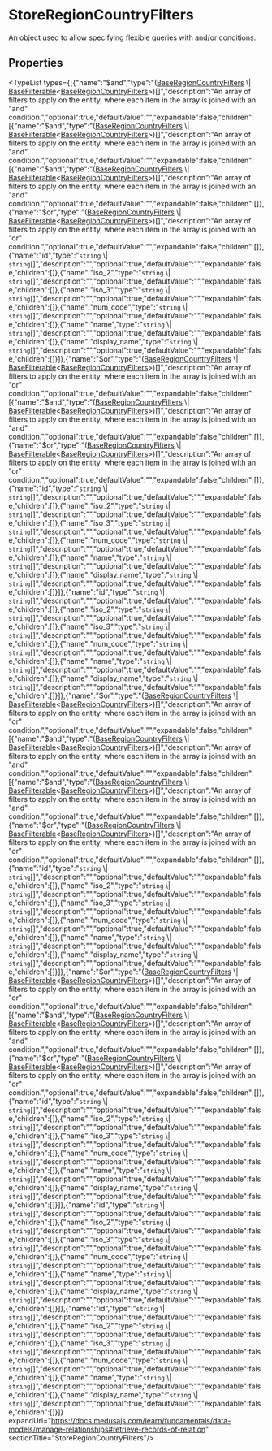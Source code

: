 
# StoreRegionCountryFilters

An object used to allow specifying flexible queries with and/or conditions.

## Properties

<TypeList types={[{"name":"$and","type":"([BaseRegionCountryFilters](../../../interfaces/types.BaseRegionCountryFilters/page.mdx) \\| [BaseFilterable](../../../DAL/interfaces/types.DAL.BaseFilterable/page.mdx)&#60;[BaseRegionCountryFilters](../../../interfaces/types.BaseRegionCountryFilters/page.mdx)&#62;)[]","description":"An array of filters to apply on the entity, where each item in the array is joined with an \"and\" condition.","optional":true,"defaultValue":"","expandable":false,"children":[{"name":"$and","type":"([BaseRegionCountryFilters](../../../interfaces/types.BaseRegionCountryFilters/page.mdx) \\| [BaseFilterable](../../../DAL/interfaces/types.DAL.BaseFilterable/page.mdx)&#60;[BaseRegionCountryFilters](../../../interfaces/types.BaseRegionCountryFilters/page.mdx)&#62;)[]","description":"An array of filters to apply on the entity, where each item in the array is joined with an \"and\" condition.","optional":true,"defaultValue":"","expandable":false,"children":[{"name":"$and","type":"([BaseRegionCountryFilters](../../../interfaces/types.BaseRegionCountryFilters/page.mdx) \\| [BaseFilterable](../../../DAL/interfaces/types.DAL.BaseFilterable/page.mdx)&#60;[BaseRegionCountryFilters](../../../interfaces/types.BaseRegionCountryFilters/page.mdx)&#62;)[]","description":"An array of filters to apply on the entity, where each item in the array is joined with an \"and\" condition.","optional":true,"defaultValue":"","expandable":false,"children":[]},{"name":"$or","type":"([BaseRegionCountryFilters](../../../interfaces/types.BaseRegionCountryFilters/page.mdx) \\| [BaseFilterable](../../../DAL/interfaces/types.DAL.BaseFilterable/page.mdx)&#60;[BaseRegionCountryFilters](../../../interfaces/types.BaseRegionCountryFilters/page.mdx)&#62;)[]","description":"An array of filters to apply on the entity, where each item in the array is joined with an \"or\" condition.","optional":true,"defaultValue":"","expandable":false,"children":[]},{"name":"id","type":"`string` \\| `string`[]","description":"","optional":true,"defaultValue":"","expandable":false,"children":[]},{"name":"iso_2","type":"`string` \\| `string`[]","description":"","optional":true,"defaultValue":"","expandable":false,"children":[]},{"name":"iso_3","type":"`string` \\| `string`[]","description":"","optional":true,"defaultValue":"","expandable":false,"children":[]},{"name":"num_code","type":"`string` \\| `string`[]","description":"","optional":true,"defaultValue":"","expandable":false,"children":[]},{"name":"name","type":"`string` \\| `string`[]","description":"","optional":true,"defaultValue":"","expandable":false,"children":[]},{"name":"display_name","type":"`string` \\| `string`[]","description":"","optional":true,"defaultValue":"","expandable":false,"children":[]}]},{"name":"$or","type":"([BaseRegionCountryFilters](../../../interfaces/types.BaseRegionCountryFilters/page.mdx) \\| [BaseFilterable](../../../DAL/interfaces/types.DAL.BaseFilterable/page.mdx)&#60;[BaseRegionCountryFilters](../../../interfaces/types.BaseRegionCountryFilters/page.mdx)&#62;)[]","description":"An array of filters to apply on the entity, where each item in the array is joined with an \"or\" condition.","optional":true,"defaultValue":"","expandable":false,"children":[{"name":"$and","type":"([BaseRegionCountryFilters](../../../interfaces/types.BaseRegionCountryFilters/page.mdx) \\| [BaseFilterable](../../../DAL/interfaces/types.DAL.BaseFilterable/page.mdx)&#60;[BaseRegionCountryFilters](../../../interfaces/types.BaseRegionCountryFilters/page.mdx)&#62;)[]","description":"An array of filters to apply on the entity, where each item in the array is joined with an \"and\" condition.","optional":true,"defaultValue":"","expandable":false,"children":[]},{"name":"$or","type":"([BaseRegionCountryFilters](../../../interfaces/types.BaseRegionCountryFilters/page.mdx) \\| [BaseFilterable](../../../DAL/interfaces/types.DAL.BaseFilterable/page.mdx)&#60;[BaseRegionCountryFilters](../../../interfaces/types.BaseRegionCountryFilters/page.mdx)&#62;)[]","description":"An array of filters to apply on the entity, where each item in the array is joined with an \"or\" condition.","optional":true,"defaultValue":"","expandable":false,"children":[]},{"name":"id","type":"`string` \\| `string`[]","description":"","optional":true,"defaultValue":"","expandable":false,"children":[]},{"name":"iso_2","type":"`string` \\| `string`[]","description":"","optional":true,"defaultValue":"","expandable":false,"children":[]},{"name":"iso_3","type":"`string` \\| `string`[]","description":"","optional":true,"defaultValue":"","expandable":false,"children":[]},{"name":"num_code","type":"`string` \\| `string`[]","description":"","optional":true,"defaultValue":"","expandable":false,"children":[]},{"name":"name","type":"`string` \\| `string`[]","description":"","optional":true,"defaultValue":"","expandable":false,"children":[]},{"name":"display_name","type":"`string` \\| `string`[]","description":"","optional":true,"defaultValue":"","expandable":false,"children":[]}]},{"name":"id","type":"`string` \\| `string`[]","description":"","optional":true,"defaultValue":"","expandable":false,"children":[]},{"name":"iso_2","type":"`string` \\| `string`[]","description":"","optional":true,"defaultValue":"","expandable":false,"children":[]},{"name":"iso_3","type":"`string` \\| `string`[]","description":"","optional":true,"defaultValue":"","expandable":false,"children":[]},{"name":"num_code","type":"`string` \\| `string`[]","description":"","optional":true,"defaultValue":"","expandable":false,"children":[]},{"name":"name","type":"`string` \\| `string`[]","description":"","optional":true,"defaultValue":"","expandable":false,"children":[]},{"name":"display_name","type":"`string` \\| `string`[]","description":"","optional":true,"defaultValue":"","expandable":false,"children":[]}]},{"name":"$or","type":"([BaseRegionCountryFilters](../../../interfaces/types.BaseRegionCountryFilters/page.mdx) \\| [BaseFilterable](../../../DAL/interfaces/types.DAL.BaseFilterable/page.mdx)&#60;[BaseRegionCountryFilters](../../../interfaces/types.BaseRegionCountryFilters/page.mdx)&#62;)[]","description":"An array of filters to apply on the entity, where each item in the array is joined with an \"or\" condition.","optional":true,"defaultValue":"","expandable":false,"children":[{"name":"$and","type":"([BaseRegionCountryFilters](../../../interfaces/types.BaseRegionCountryFilters/page.mdx) \\| [BaseFilterable](../../../DAL/interfaces/types.DAL.BaseFilterable/page.mdx)&#60;[BaseRegionCountryFilters](../../../interfaces/types.BaseRegionCountryFilters/page.mdx)&#62;)[]","description":"An array of filters to apply on the entity, where each item in the array is joined with an \"and\" condition.","optional":true,"defaultValue":"","expandable":false,"children":[{"name":"$and","type":"([BaseRegionCountryFilters](../../../interfaces/types.BaseRegionCountryFilters/page.mdx) \\| [BaseFilterable](../../../DAL/interfaces/types.DAL.BaseFilterable/page.mdx)&#60;[BaseRegionCountryFilters](../../../interfaces/types.BaseRegionCountryFilters/page.mdx)&#62;)[]","description":"An array of filters to apply on the entity, where each item in the array is joined with an \"and\" condition.","optional":true,"defaultValue":"","expandable":false,"children":[]},{"name":"$or","type":"([BaseRegionCountryFilters](../../../interfaces/types.BaseRegionCountryFilters/page.mdx) \\| [BaseFilterable](../../../DAL/interfaces/types.DAL.BaseFilterable/page.mdx)&#60;[BaseRegionCountryFilters](../../../interfaces/types.BaseRegionCountryFilters/page.mdx)&#62;)[]","description":"An array of filters to apply on the entity, where each item in the array is joined with an \"or\" condition.","optional":true,"defaultValue":"","expandable":false,"children":[]},{"name":"id","type":"`string` \\| `string`[]","description":"","optional":true,"defaultValue":"","expandable":false,"children":[]},{"name":"iso_2","type":"`string` \\| `string`[]","description":"","optional":true,"defaultValue":"","expandable":false,"children":[]},{"name":"iso_3","type":"`string` \\| `string`[]","description":"","optional":true,"defaultValue":"","expandable":false,"children":[]},{"name":"num_code","type":"`string` \\| `string`[]","description":"","optional":true,"defaultValue":"","expandable":false,"children":[]},{"name":"name","type":"`string` \\| `string`[]","description":"","optional":true,"defaultValue":"","expandable":false,"children":[]},{"name":"display_name","type":"`string` \\| `string`[]","description":"","optional":true,"defaultValue":"","expandable":false,"children":[]}]},{"name":"$or","type":"([BaseRegionCountryFilters](../../../interfaces/types.BaseRegionCountryFilters/page.mdx) \\| [BaseFilterable](../../../DAL/interfaces/types.DAL.BaseFilterable/page.mdx)&#60;[BaseRegionCountryFilters](../../../interfaces/types.BaseRegionCountryFilters/page.mdx)&#62;)[]","description":"An array of filters to apply on the entity, where each item in the array is joined with an \"or\" condition.","optional":true,"defaultValue":"","expandable":false,"children":[{"name":"$and","type":"([BaseRegionCountryFilters](../../../interfaces/types.BaseRegionCountryFilters/page.mdx) \\| [BaseFilterable](../../../DAL/interfaces/types.DAL.BaseFilterable/page.mdx)&#60;[BaseRegionCountryFilters](../../../interfaces/types.BaseRegionCountryFilters/page.mdx)&#62;)[]","description":"An array of filters to apply on the entity, where each item in the array is joined with an \"and\" condition.","optional":true,"defaultValue":"","expandable":false,"children":[]},{"name":"$or","type":"([BaseRegionCountryFilters](../../../interfaces/types.BaseRegionCountryFilters/page.mdx) \\| [BaseFilterable](../../../DAL/interfaces/types.DAL.BaseFilterable/page.mdx)&#60;[BaseRegionCountryFilters](../../../interfaces/types.BaseRegionCountryFilters/page.mdx)&#62;)[]","description":"An array of filters to apply on the entity, where each item in the array is joined with an \"or\" condition.","optional":true,"defaultValue":"","expandable":false,"children":[]},{"name":"id","type":"`string` \\| `string`[]","description":"","optional":true,"defaultValue":"","expandable":false,"children":[]},{"name":"iso_2","type":"`string` \\| `string`[]","description":"","optional":true,"defaultValue":"","expandable":false,"children":[]},{"name":"iso_3","type":"`string` \\| `string`[]","description":"","optional":true,"defaultValue":"","expandable":false,"children":[]},{"name":"num_code","type":"`string` \\| `string`[]","description":"","optional":true,"defaultValue":"","expandable":false,"children":[]},{"name":"name","type":"`string` \\| `string`[]","description":"","optional":true,"defaultValue":"","expandable":false,"children":[]},{"name":"display_name","type":"`string` \\| `string`[]","description":"","optional":true,"defaultValue":"","expandable":false,"children":[]}]},{"name":"id","type":"`string` \\| `string`[]","description":"","optional":true,"defaultValue":"","expandable":false,"children":[]},{"name":"iso_2","type":"`string` \\| `string`[]","description":"","optional":true,"defaultValue":"","expandable":false,"children":[]},{"name":"iso_3","type":"`string` \\| `string`[]","description":"","optional":true,"defaultValue":"","expandable":false,"children":[]},{"name":"num_code","type":"`string` \\| `string`[]","description":"","optional":true,"defaultValue":"","expandable":false,"children":[]},{"name":"name","type":"`string` \\| `string`[]","description":"","optional":true,"defaultValue":"","expandable":false,"children":[]},{"name":"display_name","type":"`string` \\| `string`[]","description":"","optional":true,"defaultValue":"","expandable":false,"children":[]}]},{"name":"id","type":"`string` \\| `string`[]","description":"","optional":true,"defaultValue":"","expandable":false,"children":[]},{"name":"iso_2","type":"`string` \\| `string`[]","description":"","optional":true,"defaultValue":"","expandable":false,"children":[]},{"name":"iso_3","type":"`string` \\| `string`[]","description":"","optional":true,"defaultValue":"","expandable":false,"children":[]},{"name":"num_code","type":"`string` \\| `string`[]","description":"","optional":true,"defaultValue":"","expandable":false,"children":[]},{"name":"name","type":"`string` \\| `string`[]","description":"","optional":true,"defaultValue":"","expandable":false,"children":[]},{"name":"display_name","type":"`string` \\| `string`[]","description":"","optional":true,"defaultValue":"","expandable":false,"children":[]}]} expandUrl="https://docs.medusajs.com/learn/fundamentals/data-models/manage-relationships#retrieve-records-of-relation" sectionTitle="StoreRegionCountryFilters"/>
